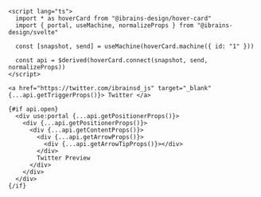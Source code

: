 ```svelte
<script lang="ts">
  import * as hoverCard from "@ibrains-design/hover-card"
  import { portal, useMachine, normalizeProps } from "@ibrains-design/svelte"

  const [snapshot, send] = useMachine(hoverCard.machine({ id: "1" }))

  const api = $derived(hoverCard.connect(snapshot, send, normalizeProps))
</script>

<a href="https://twitter.com/ibrainsd_js" target="_blank" {...api.getTriggerProps()}> Twitter </a>

{#if api.open}
  <div use:portal {...api.getPositionerProps()}>
    <div {...api.getPositionerProps()}>
      <div {...api.getContentProps()}>
        <div {...api.getArrowProps()}>
          <div {...api.getArrowTipProps()}></div>
        </div>
        Twitter Preview
      </div>
    </div>
  </div>
{/if}
```
